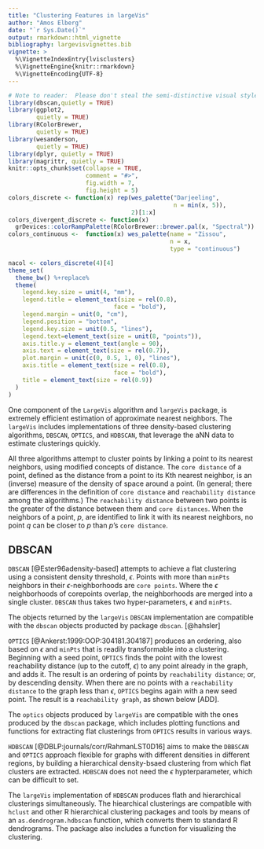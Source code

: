 ```yaml
---
title: "Clustering Features in largeVis"
author: "Amos Elberg"
date: "`r Sys.Date()`"
output: rmarkdown::html_vignette
bibliography: largevisvignettes.bib
vignette: >
  %\VignetteIndexEntry{lvisclusters}
  %\VignetteEngine{knitr::rmarkdown}
  %\VignetteEncoding{UTF-8}
---
```



```r
# Note to reader:  Please don't steal the semi-distinctive visual style I spent several minutes creating for myself.
library(dbscan,quietly = TRUE)
library(ggplot2, 
        quietly = TRUE)
library(RColorBrewer, 
        quietly = TRUE)
library(wesanderson, 
        quietly = TRUE)
library(dplyr, quietly = TRUE)
library(magrittr, quietly = TRUE)
knitr::opts_chunk$set(collapse = TRUE, 
                      comment = "#>",
                      fig.width = 7, 
                      fig.height = 5)
colors_discrete <- function(x) rep(wes_palette("Darjeeling", 
                                               n = min(x, 5)), 
                                   2)[1:x]
colors_divergent_discrete <- function(x) 
  grDevices::colorRampPalette(RColorBrewer::brewer.pal(x, "Spectral"))
colors_continuous <-  function(x) wes_palette(name = "Zissou",
                                              n = x, 
                                              type = "continuous")

nacol <- colors_discrete(4)[4]
theme_set(
  theme_bw() %+replace%
  theme(
    legend.key.size = unit(4, "mm"), 
    legend.title = element_text(size = rel(0.8),
                              face = "bold"),
    legend.margin = unit(0, "cm"),
    legend.position = "bottom",
    legend.key.size = unit(0.5, "lines"),
    legend.text=element_text(size = unit(8, "points")), 
    axis.title.y = element_text(angle = 90),
    axis.text = element_text(size = rel(0.7)),
    plot.margin = unit(c(0, 0.5, 1, 0), "lines"), 
    axis.title = element_text(size = rel(0.8),
                              face = "bold"),
    title = element_text(size = rel(0.9))
  ) 
)
```

One component of the `LargeVis` algorithm and `largeVis` package, is extremely efficient estimation of approximate nearest neighbors. The `largeVis` includes implementations of three density-based clustering algorithms, `DBSCAN`, `OPTICS`, and `HDBSCAN`, that leverage the aNN data to estimate clusterings quickly. 

All three algorithms attempt to cluster points by linking a point to its nearest neighbors, using modified concepts of distance.  The `core distance` of a point, defined as the distance from a point to its Kth nearest neighbor, is an (inverse) measure of the density of space around a point.  (In general; there are differences in the definition of `core distance` and `reachability distance` among the algorithms.)  The `reachability distance` between two points is the greater of the distance between them and `core distances`.  When the neighbors of a point, $p$, are identified to link it with its nearest neighbors, no point $q$ can be closer to $p$ than $p$'s `core distance`. 

## DBSCAN

`DBSCAN` [@Ester96adensity-based] attempts to achieve a flat clustering using a consistent density threshold, $\epsilon$.  Points with more than `minPts` neighbors in their $\epsilon$-neighborhoods are `core points`.  Where the $\epsilon$ neighborhoods of corepoints overlap, the neighborhoods are merged into a single cluster. `DBSCAN` thus takes two hyper-parameters, $\epsilon$ and `minPts`. 

The objects returned by the `largeVis` `DBSCAN` implementation are compatible with the `dbscan` objects producted by package `dbscan`. [@hahsler]

`OPTICS` [@Ankerst:1999:OOP:304181.304187] produces an ordering, also based on $\epsilon$ and `minPts` that is readily transformable into a clustering. Beginning with a seed point, `OPTICS` finds the point with the lowest reachability distance (up to the cutoff, $\epsilon$) to any point already in the graph, and adds it. The result is an ordering of points by `reachability distance`; or, by descending density. When there are no points with a `reachability distance` to the graph less than $\epsilon$, `OPTICS` begins again with a new seed point.  The result is a `reachability graph`, as shown below [ADD].

The `optics` objects produced by `largeVis` are compatible with the ones produced by the `dbscan` package, which includes plotting functions and functions for extracting flat clusterings from `OPTICS` results in various ways.  

`HDBSCAN` [@DBLP:journals/corr/RahmanLST0D16] aims to make the `DBBSCAN` and `OPTICS` approach flexible for graphs with different densities in different regions, by building a hierarchical density-bsaed clustering from which flat clusters are extracted.  `HDBSCAN` does not need the $\epsilon$ hypterparameter, which can be difficult to set.  

The `largeVis` implementation of `HDBSCAN` produces flath and hierarchical clusterings simultaneously.  The hiearchical clusterings are compatible with `hclust` and other R hierarchical clustering packages and tools by means of an `as.dendrogram.hdbscan` function, which converts them to standard R dendrograms.  The package also includes a function for visualizing the clustering.  